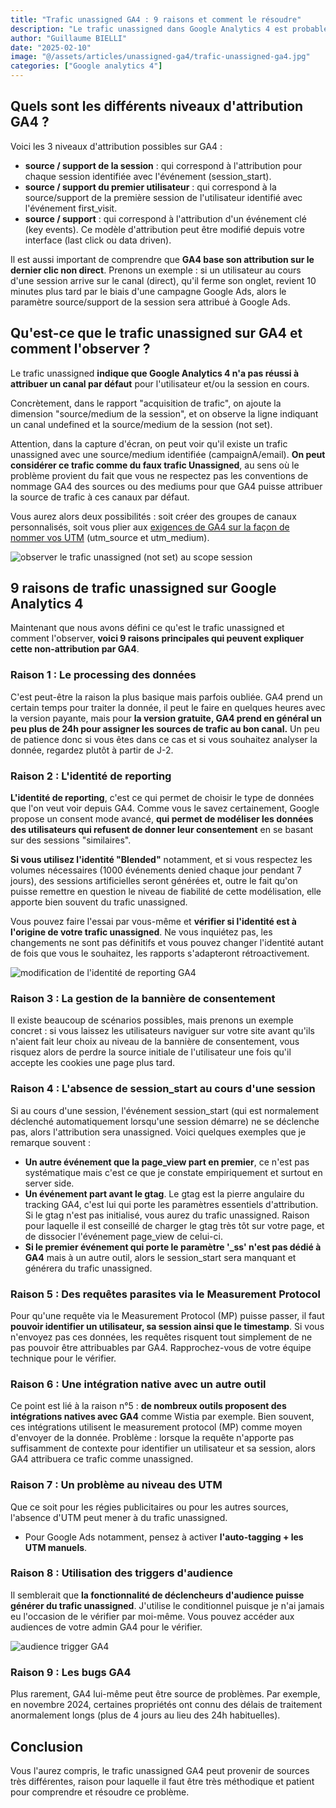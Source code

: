 ```yaml
---
title: "Trafic unassigned GA4 : 9 raisons et comment le résoudre"
description: "Le trafic unassigned dans Google Analytics 4 est probablement l'une des problématiques les plus frustrantes. Je vous donne 9 raisons et je vous explique comment le résoudre."
author: "Guillaume BIELLI"
date: "2025-02-10"
image: "@/assets/articles/unassigned-ga4/trafic-unassigned-ga4.jpg"
categories: ["Google analytics 4"]
---
```



## Quels sont les différents niveaux d'attribution GA4 ?

Voici les 3 niveaux d'attribution possibles sur GA4 :

- **source / support de la session** : qui correspond à l'attribution pour chaque session identifiée avec l'événement (session_start).
- **source / support du premier utilisateur** : qui correspond à la source/support de la première session de l'utilisateur identifié avec l'événement first_visit.
- **source / support** : qui correspond à l'attribution d'un événement clé (key events). Ce modèle d'attribution peut être modifié depuis votre interface (last click ou data driven).

Il est aussi important de comprendre que **GA4 base son attribution sur le dernier clic non direct**. Prenons un exemple : si un utilisateur au cours d'une session arrive sur le canal (direct), qu'il ferme son onglet, revient 10 minutes plus tard par le biais d'une campagne Google Ads, alors le paramètre source/support de la session sera attribué à Google Ads.

## Qu'est-ce que le trafic unassigned sur GA4 et comment l'observer ?

Le trafic unassigned **indique que Google Analytics 4 n'a pas réussi à attribuer un canal par défaut** pour l'utilisateur et/ou la session en cours.

Concrètement, dans le rapport "acquisition de trafic", on ajoute la dimension "source/medium de la session", et on observe la ligne indiquant un canal undefined et la source/medium de la session (not set).

Attention, dans la capture d'écran, on peut voir qu'il existe un trafic unassigned avec une source/medium identifiée (campaignA/email). **On peut considérer ce trafic comme du faux trafic Unassigned**, au sens où le problème provient du fait que vous ne respectez pas les conventions de nommage GA4 des sources ou des mediums pour que GA4 puisse attribuer la source de trafic à ces canaux par défaut.

Vous aurez alors deux possibilités : soit créer des groupes de canaux personnalisés, soit vous plier aux [exigences de GA4 sur la façon de nommer vos UTM](https://support.google.com/analytics/answer/9756891?hl=en) (utm_source et utm_medium).

<Image src={observedUnassigned} alt="observer le trafic unassigned (not set) au scope session" />

## 9 raisons de trafic unassigned sur Google Analytics 4

Maintenant que nous avons défini ce qu'est le trafic unassigned et comment l'observer, **voici 9 raisons principales qui peuvent expliquer cette non-attribution par GA4**.

### Raison 1 : Le processing des données

C'est peut-être la raison la plus basique mais parfois oubliée. GA4 prend un certain temps pour traiter la donnée, il peut le faire en quelques heures avec la version payante, mais pour **la version gratuite, GA4 prend en général un peu plus de 24h pour assigner les sources de trafic au bon canal.** Un peu de patience donc si vous êtes dans ce cas et si vous souhaitez analyser la donnée, regardez plutôt à partir de J-2.

### Raison 2 : L'identité de reporting

**L'identité de reporting**, c'est ce qui permet de choisir le type de données que l'on veut voir depuis GA4. Comme vous le savez certainement, Google propose un consent mode avancé, **qui permet de modéliser les données des utilisateurs qui refusent de donner leur consentement** en se basant sur des sessions "similaires".

**Si vous utilisez l'identité "Blended"** notamment, et si vous respectez les volumes nécessaires (1000 événements denied chaque jour pendant 7 jours), des sessions artificielles seront générées et, outre le fait qu'on puisse remettre en question le niveau de fiabilité de cette modélisation, elle apporte bien souvent du trafic unassigned.

Vous pouvez faire l'essai par vous-même et **vérifier si l'identité est à l'origine de votre trafic unassigned**. Ne vous inquiétez pas, les changements ne sont pas définitifs et vous pouvez changer l'identité autant de fois que vous le souhaitez, les rapports s'adapteront rétroactivement.

<Image src={identiteReportingGa4} alt="modification de l'identité de reporting GA4" />

### Raison 3 : La gestion de la bannière de consentement

Il existe beaucoup de scénarios possibles, mais prenons un exemple concret : si vous laissez les utilisateurs naviguer sur votre site avant qu'ils n'aient fait leur choix au niveau de la bannière de consentement, vous risquez alors de perdre la source initiale de l'utilisateur une fois qu'il accepte les cookies une page plus tard.

### Raison 4 : L'absence de session_start au cours d'une session

Si au cours d'une session, l'événement session_start (qui est normalement déclenché automatiquement lorsqu'une session démarre) ne se déclenche pas, alors l'attribution sera unassigned. Voici quelques exemples que je remarque souvent :

- **Un autre événement que la page_view part en premier**, ce n'est pas systématique mais c'est ce que je constate empiriquement et surtout en server side.
- **Un événement part avant le gtag**. Le gtag est la pierre angulaire du tracking GA4, c'est lui qui porte les paramètres essentiels d'attribution. Si le gtag n'est pas initialisé, vous aurez du trafic unassigned. Raison pour laquelle il est conseillé de charger le gtag très tôt sur votre page, et de dissocier l'événement page_view de celui-ci.
- **Si le premier événement qui porte le paramètre '\_ss' n'est pas dédié à GA4** mais à un autre outil, alors le session_start sera manquant et générera du trafic unassigned.

### Raison 5 : Des requêtes parasites via le Measurement Protocol

Pour qu'une requête via le Measurement Protocol (MP) puisse passer, il faut **pouvoir identifier un utilisateur, sa session ainsi que le timestamp**. Si vous n'envoyez pas ces données, les requêtes risquent tout simplement de ne pas pouvoir être attribuables par GA4. Rapprochez-vous de votre équipe technique pour le vérifier.

### Raison 6 : Une intégration native avec un autre outil

Ce point est lié à la raison n°5 : **de nombreux outils proposent des intégrations natives avec GA4** comme Wistia par exemple. Bien souvent, ces intégrations utilisent le measurement protocol (MP) comme moyen d'envoyer de la donnée. Problème : lorsque la requête n'apporte pas suffisamment de contexte pour identifier un utilisateur et sa session, alors GA4 attribuera ce trafic comme unassigned.

### Raison 7 : Un problème au niveau des UTM

Que ce soit pour les régies publicitaires ou pour les autres sources, l'absence d'UTM peut mener à du trafic unassigned.

- Pour Google Ads notamment, pensez à activer **l'auto-tagging + les UTM manuels**.

### Raison 8 : Utilisation des triggers d'audience

Il semblerait que **la fonctionnalité de déclencheurs d'audience puisse générer du trafic unassigned**. J'utilise le conditionnel puisque je n'ai jamais eu l'occasion de le vérifier par moi-même. Vous pouvez accéder aux audiences de votre admin GA4 pour le vérifier.

<Image src={audienceTriggerGa4} alt="audience trigger GA4" />

### Raison 9 : Les bugs GA4

Plus rarement, GA4 lui-même peut être source de problèmes. Par exemple, en novembre 2024, certaines propriétés ont connu des délais de traitement anormalement longs (plus de 4 jours au lieu des 24h habituelles).

## Conclusion

Vous l'aurez compris, le trafic unassigned GA4 peut provenir de sources très différentes, raison pour laquelle il faut être très méthodique et patient pour comprendre et résoudre ce problème.
